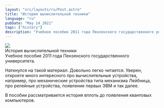 ```yaml
---
layout: "src/layouts/ru/Post.astro"
title: "История вычислительной техники"
language: "ru"
pubDate: "May 14 2021"
tags: ["history"]
description: "Учебное пособие 2011 года Пензенского государственного университета"
---
```


<Link href="/assets/posts/2022/history-of-computing/История_вычислительной_техники_учебное_пособие.pdf">
    <div class="post__attachment">
        <Img src="/assets/icons/file-pdf.png" class="post__attachment-icon" /> 
        <div class="post__attachment-description">
            История вычислительной техники<br />
            Учебное пособие 2011 года Пензенского государственного университета.
        </div>
    </div> 
</Link>

Наткнулся на такой материал. Довольно легко читается. Уверен, откроете много интересного про вычислительные устройства, например, про механические устройства типа механизма Лейбница, про релейные устройства, появление первых ЭВМ и так далее. 

В пособии рассматривается история вплоть до появления квантовых компьютеров.
